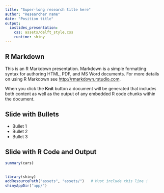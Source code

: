 ```yaml
---
title: "Super-long research title here"
author: "Researcher name"
date: "Position title"
output: 
  ioslides_presentation:
    css: assets/delft_style.css
    runtime: shiny
---
```


## R Markdown

This is an R Markdown presentation. Markdown is a simple formatting syntax for authoring HTML, PDF, and MS Word documents. For more details on using R Markdown see <http://rmarkdown.rstudio.com>.

When you click the **Knit** button a document will be generated that includes both content as well as the output of any embedded R code chunks within the document.

## Slide with Bullets

- Bullet 1
- Bullet 2
- Bullet 3

## Slide with R Code and Output

```r
summary(cars)
```

## 
```r
library(shiny)
addResourcePath("assets", "assets/")   # Must include this line !
shinyAppDir("app/")
```

<script src = "assets/delft.js"></script>
